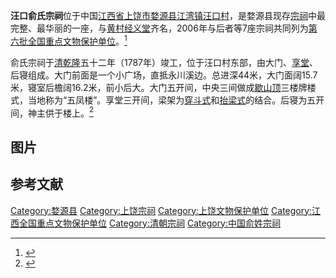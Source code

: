 {{coord|29|21|03|N|117|59|35|E|display=title|scale:10000}}
{{文物保护单位
| 级别 = 全国
| 名称 = [[婺源宗祠|婺源宗祠]] - 汪口俞氏宗祠
| 图片 = 
| 所在 = [[江西省|江西省]][[婺源县|婺源县]]
| 分类 = 古建筑
| 时代 = 清
| 编号 = 第六批第608项
| 登录 = 2006年5月25日
}}
'''汪口俞氏宗祠'''位于中国[[江西省|江西省]][[上饶市|上饶市]][[婺源县|婺源县]][[江湾镇|江湾镇]][[汪口村|汪口村]]，是婺源县现存[[宗祠|宗祠]]中最完整、最华丽的一座，与[[黄村经义堂|黄村经义堂]]齐名，2006年与后者等7座宗祠共同列为[[第六批全国重点文物保护单位|第六批全国重点文物保护单位]]。<ref>{{cite web|title=上饶概况|publisher=上饶旅游|url=http://www.srta.gov.cn/Html/2008-11/26/261543337077.htm}}{{dead link|date=2018年3月 |bot=InternetArchiveBot |fix-attempted=yes }}</ref>

俞氏宗祠于[[清|清]][[乾隆|乾隆]]五十二年（1787年）竣工，位于汪口村东部，由大门、[[享堂|享堂]]、后寝组成。大门前面是一个小广场，直抵永川溪边。总进深44米，大门面阔15.7米，寝室后檐阔16.2米，前小后大。大门五开间，中央三间做成[[歇山顶|歇山顶]]三楼牌楼式，当地称为“五凤楼”。享堂三开间，梁架为[[穿斗式|穿斗式]]和[[抬梁式|抬梁式]]的结合。后寝为五开间，神主供于楼上。<ref>{{Cite book |title=婺源 |author=陈志华, 李秋香 |publisher=清华大学出版社 |year=2010 |pages=219-227 |isbn=978-7-302-21554-7}}</ref>

== 图片 ==

{{Gallery
|title=
|footer=
|width=240
|height=
|lines=1
|File:Wuyuan Wangkou 20120331-39.jpg|
|File:Wuyuan Wangkou 20120331-17.jpg|大门
|File:Wuyuan Wangkou 20120331-14.jpg|大门
|File:Wuyuan Wangkou 20120331-16.jpg|大门
|File:Wuyuan Wangkou 20120331-22.jpg|大门内面
|File:Wuyuan Wangkou 20120331-34.jpg|享堂
|File:Wuyuan Wangkou 20120331-32.jpg|享堂梁架
|File:Wuyuan Wangkou 20120331-27.jpg|寝堂两层，神主供于楼上
|File:Wuyuan Wangkou 20120331-28.jpg|寝堂
}}

==参考文献==
{{reflist}}

{{江西全国重点文物保护单位}}

{{DEFAULTSORT:Wang}}
[[Category:婺源县|Category:婺源县]]
[[Category:上饶宗祠|Category:上饶宗祠]]
[[Category:上饶文物保护单位|Category:上饶文物保护单位]]
[[Category:江西全国重点文物保护单位|Category:江西全国重点文物保护单位]]
[[Category:清朝宗祠|Category:清朝宗祠]]
[[Category:中国俞姓宗祠|Category:中国俞姓宗祠]]